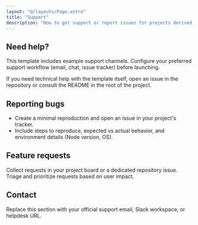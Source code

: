 ```yaml
---
layout: "@/layouts/Page.astro"
title: "Support"
description: "How to get support or report issues for projects derived from this template."
---
```


<PageHeadline title={frontmatter.title} />

## Need help?

This template includes example support channels. Configure your preferred support workflow (email, chat, issue tracker) before launching.

If you need technical help with the template itself, open an issue in the repository or consult the README in the root of the project.

## Reporting bugs

- Create a minimal reproduction and open an issue in your project's tracker.
- Include steps to reproduce, expected vs actual behavior, and environment details (Node version, OS).

## Feature requests

Collect requests in your project board or a dedicated repository issue. Triage and prioritize requests based on user impact.

## Contact

Replace this section with your official support email, Slack workspace, or helpdesk URL.
